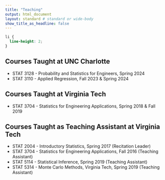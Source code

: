 ```yaml
---
title: "Teaching"
output: html_document
layout: standard # standard or wide-body
show_title_as_headline: false
---
```


```css
li {
  line-height: 2;
}
```

## Courses Taught at UNC Charlotte

* STAT 3128 - Probability and Statistics for Engineers, Spring 2024
* STAT 3110 - Applied Regression, Fall 2023 & Spring 2024

## Courses Taught at Virginia Tech

* STAT 3704 - Statistics for Engineering Applications, Spring 2018 & Fall 2019

## Courses Taught as Teaching Assistant at Virginia Tech

* STAT 2004 - Introductory Statistics, Spring 2017 (Recitation Leader)
* STAT 3704 - Statistics for Engineering Applications, Fall 2016 (Teaching Assistant)
* STAT 5114 - Statistical Inference, Spring 2019 (Teaching Assistant)
* STAT 5314 - Monte Carlo Methods, Virginia Tech, Spring 2019 (Teaching Assistant)